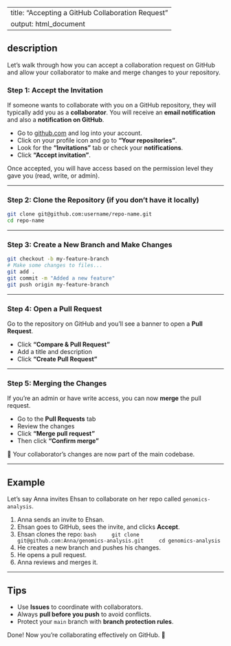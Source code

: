 
---
title: "Accepting a GitHub Collaboration Request"
output: html_document
---

## description

Let's walk through how you can accept a collaboration request on GitHub and allow your collaborator to make and merge changes to your repository.

### Step 1: Accept the Invitation

If someone wants to collaborate with you on a GitHub repository, they will typically add you as a **collaborator**. You will receive an **email notification** and also a **notification on GitHub**.

- Go to [github.com](https://github.com) and log into your account.
- Click on your profile icon and go to **"Your repositories"**.
- Look for the **"Invitations"** tab or check your **notifications**.
- Click **"Accept invitation"**.

Once accepted, you will have access based on the permission level they gave you (read, write, or admin).

---

### Step 2: Clone the Repository (if you don't have it locally)

```bash
git clone git@github.com:username/repo-name.git
cd repo-name
```

---

### Step 3: Create a New Branch and Make Changes

```bash
git checkout -b my-feature-branch
# Make some changes to files...
git add .
git commit -m "Added a new feature"
git push origin my-feature-branch
```

---

### Step 4: Open a Pull Request

Go to the repository on GitHub and you’ll see a banner to open a **Pull Request**.

- Click **"Compare & Pull Request"**
- Add a title and description
- Click **"Create Pull Request"**

---

### Step 5: Merging the Changes

If you're an admin or have write access, you can now **merge** the pull request.

- Go to the **Pull Requests** tab
- Review the changes
- Click **"Merge pull request"**
- Then click **"Confirm merge"**

🎉 Your collaborator’s changes are now part of the main codebase.

---

## Example

Let’s say Anna invites Ehsan to collaborate on her repo called `genomics-analysis`.

1. Anna sends an invite to Ehsan.
2. Ehsan goes to GitHub, sees the invite, and clicks **Accept**.
3. Ehsan clones the repo:
    ```bash
    git clone git@github.com:Anna/genomics-analysis.git
    cd genomics-analysis
    ```
4. He creates a new branch and pushes his changes.
5. He opens a pull request.
6. Anna reviews and merges it.

---

## Tips

- Use **Issues** to coordinate with collaborators.
- Always **pull before you push** to avoid conflicts.
- Protect your `main` branch with **branch protection rules**.

Done! Now you're collaborating effectively on GitHub. 🚀
